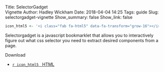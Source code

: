 Title: SelectorGadget<br>Vignette
Author: Hadley Wickham
Date: 2018-04-04 14:25
Tags: guide
Slug: selectorgadget-vignette
Show_summary: false
Show_link: false

```r
icon_html5 <- '<i class="fab fa-html5" data-fa-transform="grow-16"></i>&nbsp;'
```

Selectorgadget is a javascript bookmarklet that allows you to interactively figure out what css selector you need to extract desired components from a page.

[Download]{.h3}

::: {.no-bullets}

*   [`r icon_html5` &nbsp; [HTML]{.card-downloads-format}][selectorgadget-vignette]

:::

[selectorgadget-vignette]: /doc/rvest-selectorgadget-vignette.html

